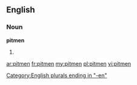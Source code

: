 ==English==

===Noun===
'''pitmen'''

# {{plural of|[[pitman]]}}

[[Category:English plurals ending in "-en"]]

[[ar:pitmen]]
[[fr:pitmen]]
[[my:pitmen]]
[[pl:pitmen]]
[[vi:pitmen]]